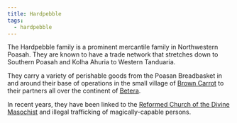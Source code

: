 ```yaml
---
title: Hardpebble
tags:
  - hardpebble
---
```



The Hardpebble family is a prominent mercantile family in Northwestern Poasah.
They are known to have a trade network that stretches down to Southern Poasah
and Kolha Ahuria to Western Tanduaria.

They carry a variety of perishable goods from the Poasan Breadbasket in and
around their base of operations in the small village of
[Brown Carrot](/locations/brown-carrot/) to their partners all over the
continent of [Betera](/locations/betera/).

In recent years, they have been linked to the
[Reformed Church of the Divine Masochist](/religions/divine-masochism/reformist/)
and illegal trafficking of magically-capable persons.

<FamilyTree client:load asset={image} alt="Hardpebble Family Tree" />
